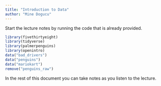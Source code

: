 ```yaml
---
title: "Introduction to Data"
author: "Mine Dogucu"
---
```


Start the lecture notes by running the code that is already provided. 

```r
library(fivethirtyeight)
library(tidyverse)
library(palmerpenguins)
library(openintro)
data("bad_drivers")
data("penguins")
data("mariokart")
remove("penguins_raw")
```

In the rest of this document you can take notes as you listen to the lecture.
